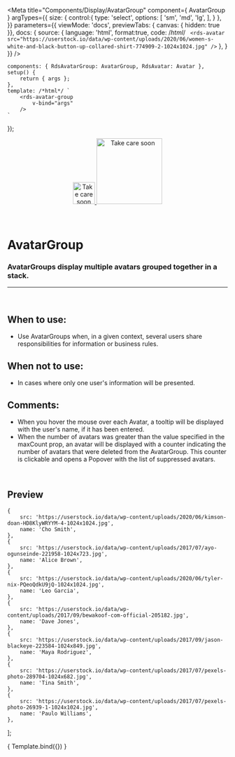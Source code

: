 
<Meta
	title="Components/Display/AvatarGroup"
	component={ AvatarGroup }
	argTypes={{
		size: {
			control:{
				type: 'select',
				options: [
					'sm',
					'md',
					'lg',
				],
			}
		},
	}}
	parameters={{
		viewMode: 'docs',
		previewTabs: { canvas: { hidden: true }},
		docs: {
			source: {
				language: 'html',
				format:true,
				code: /*html*/ `
<rds-avatar
	src="https://userstock.io/data/wp-content/uploads/2020/06/women-s-white-and-black-button-up-collared-shirt-774909-2-1024x1024.jpg"
/>`
			},
		}
	}}
/>

	components: { RdsAvatarGroup: AvatarGroup, RdsAvatar: Avatar },
	setup() {
		return { args };
	},
	template: /*html*/ `
		<rds-avatar-group
			v-bind="args" 
		/>
	`
});


<div align="center" style={{display: 'flex'}}>
    <a href="https://rahulaher.netlify.app">
        <img src="https://rahulaher.netlify.app/img/logo/glyph-black-colored.svg" alt="Take care soon" width="50" />
        <img src="https://rahulaher.netlify.app/img/logo/word-black-colored.svg" alt="Take care soon" width="150" />
    </a>
</div>

<br />
<br />

# AvatarGroup

### AvatarGroups display multiple avatars grouped together in a stack.
---
<br />

## When to use:
- Use AvatarGroups when, in a given context, several users share responsibilities for 
information or business rules.

## When not to use:
- In cases where only one user's information will be presented.

## Comments:
- When you hover the mouse over each Avatar, a tooltip will be displayed with the user's 
name, if it has been entered.
- When the number of avatars was greater than the value specified in the maxCount prop, 
an avatar will be displayed with a counter indicating the number of avatars that were 
deleted from the AvatarGroup. This counter is clickable and opens a Popover with the 
list of suppressed avatars.

<br />

## Preview

	{
		src: 'https://userstock.io/data/wp-content/uploads/2020/06/kimson-doan-HD8KlyWRYYM-4-1024x1024.jpg',
		name: 'Cho Smith',
	},
	{
		src: 'https://userstock.io/data/wp-content/uploads/2017/07/ayo-ogunseinde-221958-1024x723.jpg',
		name: 'Alice Brown',
	},
	{
		src: 'https://userstock.io/data/wp-content/uploads/2020/06/tyler-nix-PQeoQdkU9jQ-1024x1024.jpg',
		name: 'Leo Garcia',
	},
	{
		src: 'https://userstock.io/data/wp-content/uploads/2017/09/bewakoof-com-official-205182.jpg',
		name: 'Dave Jones',
	},
	{
		src: 'https://userstock.io/data/wp-content/uploads/2017/09/jason-blackeye-223584-1024x849.jpg',
		name: 'Maya Rodriguez',
	},
	{
		src: 'https://userstock.io/data/wp-content/uploads/2017/07/pexels-photo-289704-1024x682.jpg',
		name: 'Tina Smith',
	},
	{
		src: 'https://userstock.io/data/wp-content/uploads/2017/07/pexels-photo-26939-1-1024x1024.jpg',
		name: 'Paulo Williams',
	},
];

<Canvas>
	<Story
		name="AvatarGroup"
		args={{
			avatars,
			size: 'md',
			maxCount: 4,
		}}
	>
		{ Template.bind({}) }
	</Story>
</Canvas>

<ArgsTable story="AvatarGroup" />
